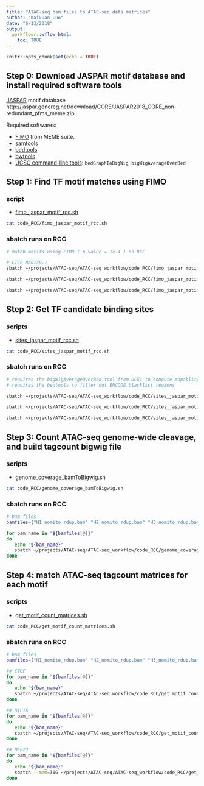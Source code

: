 ```yaml
---
title: "ATAC-seq bam files to ATAC-seq data matrices"
author: "Kaixuan Luo"
date: "6/13/2018"
output:
  workflowr::wflow_html:
    toc: TRUE
---
```


```r
knitr::opts_chunk$set(echo = TRUE)
```

## Step 0: Download JASPAR motif database and install required software tools

[JASPAR](http://jaspar.genereg.net) motif database http://jaspar.genereg.net/download/CORE/JASPAR2018_CORE_non-redundant_pfms_meme.zip

Required softwares:

- [FIMO](http://meme-suite.org/doc/fimo.html?man_type=web) from MEME suite.
- [samtools](http://www.htslib.org)
- [bedtools](http://bedtools.readthedocs.io/en/latest/)
- [bwtools](https://github.com/CRG-Barcelona/bwtool/wiki)
- [UCSC command-line tools](http://hgdownload.cse.ucsc.edu/admin/exe/): `bedGraphToBigWig`, `bigWigAverageOverBed` 

## Step 1: Find TF motif matches using FIMO

### script

* [fimo_jaspar_motif_rcc.sh](https://github.com/kevinlkx/ATAC-seq_footprint_analysis/blob/master/code_RCC/fimo_jaspar_motif_rcc.sh)

```bash
cat code_RCC/fimo_jaspar_motif_rcc.sh
```

### sbatch runs on RCC
```bash
# match motifs using FIMO ( p-value = 1e-4 ) on RCC

# CTCF MA0139.1
sbatch ~/projects/ATAC-seq/ATAC-seq_workflow/code_RCC/fimo_jaspar_motif_rcc.sh CTCF MA0139.1 1e-4

sbatch ~/projects/ATAC-seq/ATAC-seq_workflow/code_RCC/fimo_jaspar_motif_rcc.sh HIF1A MA1106.1 1e-4

sbatch ~/projects/ATAC-seq/ATAC-seq_workflow/code_RCC/fimo_jaspar_motif_rcc.sh MEF2D MA0773.1 1e-4

```

## Step 2: Get TF candidate binding sites

### scripts

* [sites_jaspar_motif_rcc.sh](https://github.com/kevinlkx/ATAC-seq_footprint_analysis/blob/master/code_RCC/sites_jaspar_motif_rcc.sh)

```bash
cat code_RCC/sites_jaspar_motif_rcc.sh
```

### sbatch runs on RCC
```bash

# requires the bigWigAverageOverBed tool from UCSC to compute mapablity
# requires the bedtools to filter out ENCODE blacklist regions

sbatch ~/projects/ATAC-seq/ATAC-seq_workflow/code_RCC/sites_jaspar_motif_rcc.sh CTCF MA0139.1 1e-4

sbatch ~/projects/ATAC-seq/ATAC-seq_workflow/code_RCC/sites_jaspar_motif_rcc.sh HIF1A MA1106.1 1e-4

sbatch ~/projects/ATAC-seq/ATAC-seq_workflow/code_RCC/sites_jaspar_motif_rcc.sh MEF2D MA0773.1 1e-4

```

## Step 3: Count ATAC-seq genome-wide cleavage, and build tagcount bigwig file

### scripts

* [genome_coverage_bamToBigwig.sh](https://github.com/kevinlkx/ATAC-seq_footprint_analysis/blob/master/code_RCC/genome_coverage_bamToBigwig.sh)

```bash
cat code_RCC/genome_coverage_bamToBigwig.sh
```

### sbatch runs on RCC
```bash

# bam files
bamfiles=("H1_nomito_rdup.bam" "H2_nomito_rdup.bam" "H3_nomito_rdup.bam" "N1_nomito_rdup.bam" "N2_nomito_rdup.bam" "N3_nomito_rdup.bam")

for bam_name in "${bamfiles[@]}"
do
   echo "${bam_name}"
   sbatch ~/projects/ATAC-seq/ATAC-seq_workflow/code_RCC/genome_coverage_bamToBigwig.sh /project/mstephens/ATAC_DNase/ATAC-seq_Olivia_Gray/ATAC-seq_BAMfiles/"${bam_name}"
done

```

## Step 4: match ATAC-seq tagcount matrices for each motif

### scripts

* [get_motif_count_matrices.sh](https://github.com/kevinlkx/ATAC-seq_footprint_analysis/blob/master/code_RCC/get_motif_count_matrices.sh)

```bash
cat code_RCC/get_motif_count_matrices.sh
```

### sbatch runs on RCC
```bash

# bam files
bamfiles=("H1_nomito_rdup.bam" "H2_nomito_rdup.bam" "H3_nomito_rdup.bam" "N1_nomito_rdup.bam" "N2_nomito_rdup.bam" "N3_nomito_rdup.bam")

## CTCF
for bam_name in "${bamfiles[@]}"
do
   echo "${bam_name}"
   sbatch ~/projects/ATAC-seq/ATAC-seq_workflow/code_RCC/get_motif_count_matrices.sh CTCF MA0139.1 "${bam_name}"
done

## HIF1A
for bam_name in "${bamfiles[@]}"
do
   echo "${bam_name}"
   sbatch ~/projects/ATAC-seq/ATAC-seq_workflow/code_RCC/get_motif_count_matrices.sh HIF1A MA1106.1 "${bam_name}"
done

## MEF2D
for bam_name in "${bamfiles[@]}"
do
   echo "${bam_name}"
   sbatch --mem=30G ~/projects/ATAC-seq/ATAC-seq_workflow/code_RCC/get_motif_count_matrices.sh MEF2D MA0773.1 "${bam_name}"
done

```


